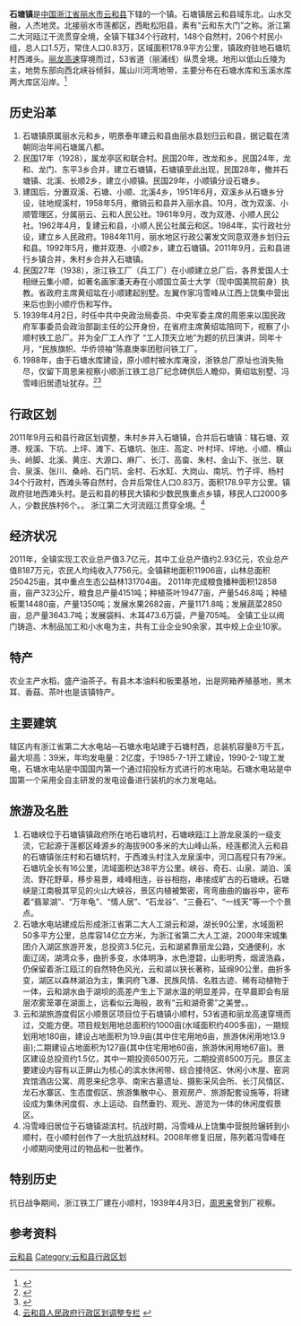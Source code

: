 '''石塘镇'''是[[中华人民共和国|中国]][[浙江省|浙江省]][[丽水市|丽水市]][[云和县|云和县]]下辖的一个镇。石塘镇居云和县域东北，山水交融，人杰地灵。北接丽水市莲都区，西毗松阳县，素有“云和东大门”之称。浙江第二大河瓯江干流贯穿全境，全镇下辖34个行政村，148个自然村，206个村民小组，总人口1.5万，常住人口0.83万，区域面积178.9平方公里，镇政府驻地石塘坑村西滩头。[[丽龙高速|丽龙高速]]穿境而过，53省道（丽浦线）纵贯全境。地形以低山丘陵为主，地势东部向西北峡谷倾斜，属山川河湾地带，主要分布在石塘水库和玉溪水库两大库区沿岸。<ref>{{Cite web |url=http://www.shitang.zj.com/ |title=石塘镇人民政府网站 |accessdate=2012-11-06 |archive-date=2012-11-04 |archive-url=https://web.archive.org/web/20121104062850/http://shitang.zj.com/ |dead-url=no }}</ref>

== 历史沿革 ==
# 石塘镇原属丽水元和乡，明景泰年建云和县由丽水县划归云和县，据记载在清朝同治年间石塘属八都。
# 民国17年（1928），属龙亭区和联合村。民国20年，改龙和乡。民国24年，龙和、龙门、东平3乡合并，建立石塘镇，石塘镇至此出现，民国28年，撤并石塘镇、北溪、长顺2乡，建立小顺镇。民国29年，小顺镇分设石塘乡。
# 建国后，分置双溪、石塘、小顺、北溪4乡，1951年6月，双溪乡从石塘乡分设，驻地规溪村，1958年5月，撤销云和县并入丽水县。10月，改为双溪、小顺管理区，分属丽云、云和人民公社。1961年9月，改为双港、小顺人民公社。1962年4月，复建云和县，小顺人民公社属云和区。1984年，实行政社分设，建立乡人民政府。1984年11月，丽水地区行政公署发文同意双港乡划归云和县。1992年5月，撤并双港、小顺2乡，建立石塘镇。2011年9月，云和县进行乡镇合并，朱村乡合并入石塘镇。
# 民国27年（1938），浙江铁工厂（兵工厂）在小顺建立总厂后，各界爱国人士相继云集小顺，如著名画家潘天寿在小顺国立英士大学（现中国美院前身）执教。省政府主席黄绍竑在小顺建起别墅。左翼作家冯雪峰从江西上饶集中营出来后也到小顺疗伤和写作。
# 1939年4月2日，时任中共中央政治局委员、中央军委主席的周恩来以国民政府军事委员会政治部副主任的公开身份，在省府主席黄绍竑陪同下，视察了小顺村铁工总厂。并为全厂工人作了 “工人顶天立地”为题的抗日演讲，同年十月，“民族旗帜、华侨领袖”陈嘉庚率团慰问铁工厂。
# 1988年，由于石塘水库建设，原小顺村被水库淹没，浙铁总厂原址也消失殆尽，仅留下周恩来视察小顺浙江铁工总厂纪念碑供后人瞻仰，黄绍竑别墅、冯雪峰旧居遗址犹存。<ref>{{cite web |url=http://yhda.sunbo.net/show_hdr.php?xname=S9G1LU0&dname=USJKRU0&xpos=0 |title=云和县双港乡人民政府全宗介绍 |accessdate=2009-01-20 |publisher=云和县档案局 |language=zh-hans }}{{Dead link|date=2018年6月 |bot=InternetArchiveBot |fix-attempted=no }}</ref><ref> {{cite web |url=http://yhda.sunbo.net/show_hdr.php?xname=S9G1LU0&dname=G5IKRU0&xpos=0 |title=云和县小顺乡人民政府全宗介绍 |accessdate=2009-01-20 |publisher=云和县档案局 |language=zh-hans }}{{Dead link|date=2018年6月 |bot=InternetArchiveBot |fix-attempted=no }}</ref>

== 行政区划 ==
2011年9月云和县行政区划调整，朱村乡并入石塘镇，合并后石塘镇：辖石塘、双港、规溪、下坑、上坪、滩下、石塘坑、张庄、高定、叶村坪、坪地、小顺、横山头、岭脚、北溪、黄庄、大源口、麻厂、长汀、高畲、朱村、金山下、张兰、联合、泉溪、张川、桑岭、石门坑、金村、石水缸、大岗山、南坑、竹子坪、杨村34个行政村，西滩头等自然村，合并后常住人口0.83万，面积178.9平方公里。镇政府驻地西滩头村。是云和县的移民大镇和少数民族重点乡镇，移民人口2000多人，少数民族村6个。。
浙江第二大河流瓯江贯穿全境。<ref>[http://www.yunhe.gov.cn/ztzl/xzqh/ 云和县人民政府行政区划调整专栏] {{webarchive|url=https://web.archive.org/web/20130124190742/http://www.yunhe.gov.cn/ztzl/xzqh/ |date=2013-01-24 }}</ref>

== 经济状况 ==
2011年，全镇实现工农业总产值3.7亿元，其中工业总产值约2.93亿元，农业总产值8187万元，农民人均纯收入7756元。全镇耕地面积11906亩，山林总面积250425亩，其中重点生态公益林131704亩。
2011年完成粮食播种面积12858亩，亩产323公斤，粮食总产量4151吨；种植茶叶19477亩，产量546.8吨；种植板栗14480亩，产量1350吨；发展水果2682亩，产量1171.8吨；发展蔬菜2850亩，总产量3643.7吨；发展袋料、木耳473.6万袋，产量705吨。
全镇工业以阀门铸造、木制品加工和小水电为主，共有工业企业90余家，其中规上企业10家。

== 特产 ==
农业主产水稻，盛产油茶子。有县木本油料和板栗基地，出是网箱养殖基地，黑木耳、香菇、茶叶也是该镇特产。

== 主要建筑 ==
辖区内有浙江省第二大水电站—石塘水电站建于石塘村西，总装机容量8万千瓦，最大坝高：39米，年均发电量：2亿度，于1985-7-1开工建设，1990-2-1竣工发电，石塘水电站是中国国内第一个通过招投标方式进行的水电站。石塘水电站是中国第一个采用全自主研发的发电设备进行装机的水力发电站。

== 旅游及名胜 ==
# 石塘峡位于石塘镇镇政府所在地石塘坑村，石塘峡瓯江上游龙泉溪的一级支流，它起源于莲都区峰源乡的海拔900多米的大山峰山系，经莲都流入云和县的石塘镇张庄村和石塘坑村，于西滩头村注入龙泉溪中，河口高程只有79米。石塘坑全长有16公里，流域面积达38平方公里。峡谷、奇石、山泉、湖泊、溪流、野花野草，移步易景，峰峰相连，谷谷相抱，串接成旷古的石塘峡。石塘峡是江南极其罕见的火山大峡谷，景区内植被繁密，弯弯曲曲的幽谷中，密布着“翡翠湖”、“万年龟”、“情人居”、“石龙谷”、“三叠石”、“一线天”等一个个景点。
# 石塘水电站建成后形成浙江省第二大人工湖云和湖，湖长90公里，水域面积50多平方公里，总库容14亿立方米，为浙江省第二大人工湖，2000年宋城集团介入湖区旅游开发，总投资3.5亿元，云和湖紧靠丽龙公路，交通便利，水面辽阔，湖湾众多，曲折多变，水体明净，水色澄碧，山影明秀，烟波浩淼，仍保留着浙江瓯江的自然特色风光，云和湖以狭长著称，延绵90公里，曲折多变，湖区以森林湖泊为主，集洞府飞瀑、民族风情、名胜古迹、稀有动植物于一体，云和湖水由于湖坝的高差产生上下湖水温的明显差异，在早晨即会有层层浓雾笼罩在湖面上，远看似云海般，故有“云和湖奇雾”之美誉。。
# 云和湖旅游度假区小顺景区项目位于石塘镇小顺村，53省道和丽龙高速穿境而过，交能方便。项目规划用地总面积约1000亩(水域面积约400多亩)，一期规划用地180亩，建设占地面积为19.9亩(其中住宅用地6亩，旅游休闲用地13.9亩);二期建设占地面积为127亩(其中住宅用地60亩，旅游休闲用地67亩)。景区建设总投资约1.5亿，其中一期投资6500万元，二期投资8500万元。景区主要建设内容有以正屏山为核心的滨水休闲带、综合接待区、休闲小木屋、窑洞宾馆酒店公寓、周恩来纪念亭、南宋古墓遗址、摄影采风会所、长汀风情区、龙石水寨区、生态度假区、旅游集散中心、景观房产、旅游配套设施等，将建设成为集休闲度假、水上运动、自然垂钓、观光、游览为一体的休闲度假景区。
# 冯雪峰旧居位于石塘镇湖滨村。抗战时期，冯雪峰从上饶集中营脱险辗转到小顺村，在小顺村创作了一大批抗战材料。2008年修复旧居，陈列着冯雪峰在小顺期间使用过的物品和一批著作。

== 特别历史 ==

抗日战争期间，浙江铁工厂建在小顺村，1939年4月3日，[[周恩来|周恩来]]曾到厂视察。

== 参考资料 ==
{{脚注帮助}}
{{reflist}}

{{云和县行政区划}}

[[Category:丽水市乡镇|云和县]]
[[Category:云和县行政区划|Category:云和县行政区划]]